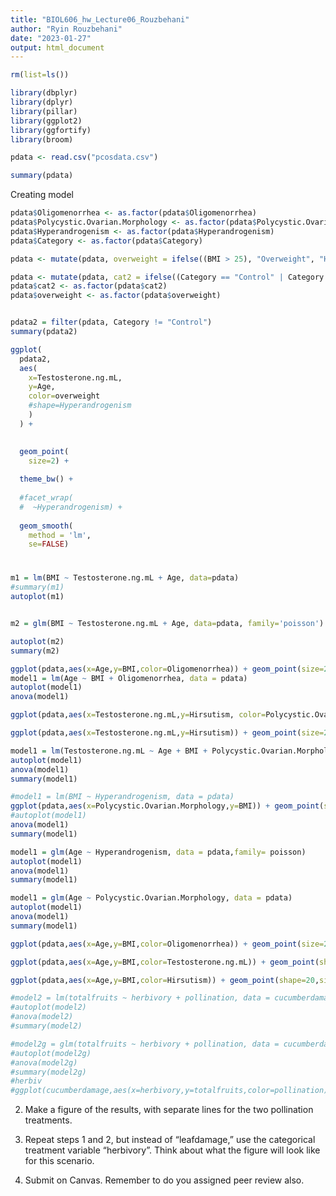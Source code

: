 ```yaml
---
title: "BIOL606_hw_Lecture06_Rouzbehani"
author: "Ryin Rouzbehani"
date: "2023-01-27"
output: html_document
---
```



```r
rm(list=ls())

library(dbplyr)
library(dplyr)
library(pillar)
library(ggplot2)
library(ggfortify)
library(broom)

pdata <- read.csv("pcosdata.csv")

```
```r
summary(pdata)
```


Creating model
```r

pdata$Oligomenorrhea <- as.factor(pdata$Oligomenorrhea)
pdata$Polycystic.Ovarian.Morphology <- as.factor(pdata$Polycystic.Ovarian.Morphology)
pdata$Hyperandrogenism <- as.factor(pdata$Hyperandrogenism)
pdata$Category <- as.factor(pdata$Category)

pdata <- mutate(pdata, overweight = ifelse((BMI > 25), "Overweight", "Healthy/Low"))

pdata <- mutate(pdata, cat2 = ifelse((Category == "Control" | Category == "HA"), "Control", "Symptomatic"))
pdata$cat2 <- as.factor(pdata$cat2)
pdata$overweight <- as.factor(pdata$overweight)


pdata2 = filter(pdata, Category != "Control")
summary(pdata2)

ggplot(
  pdata2,
  aes(
    x=Testosterone.ng.mL,
    y=Age,
    color=overweight
    #shape=Hyperandrogenism
    )
  ) + 

  
  geom_point(
    size=2) + 
  
  theme_bw() + 
  
  #facet_wrap(
  #  ~Hyperandrogenism) + 
  
  geom_smooth(
    method = 'lm',
    se=FALSE) 
```  
# 
```r
m1 = lm(BMI ~ Testosterone.ng.mL + Age, data=pdata)
#summary(m1)
autoplot(m1)


m2 = glm(BMI ~ Testosterone.ng.mL + Age, data=pdata, family='poisson')

autoplot(m2)
summary(m2)

```

```r
ggplot(pdata,aes(x=Age,y=BMI,color=Oligomenorrhea)) + geom_point(size=2) + theme_bw() + geom_smooth(method = 'lm',se=FALSE) +labs(x = "Age (Years)", y = "BMI", title = "")
model1 = lm(Age ~ BMI + Oligomenorrhea, data = pdata)
autoplot(model1)
anova(model1)
```

```r
ggplot(pdata,aes(x=Testosterone.ng.mL,y=Hirsutism, color=Polycystic.Ovarian.Morphology)) + geom_point(size=2) + theme_bw() + geom_smooth(method = 'lm',se=FALSE) +labs(x = "Testosterone", y = "Hirsutism", title = "")

ggplot(pdata,aes(x=Testosterone.ng.mL,y=Hirsutism)) + geom_point(size=2) + theme_bw() + facet_wrap(~Polycystic.Ovarian.Morphology) + geom_smooth(method = 'lm',se=FALSE) +labs(x = "Testosterone", y = "Hirsutism", title = "")

model1 = lm(Testosterone.ng.mL ~ Age + BMI + Polycystic.Ovarian.Morphology  + Oligomenorrhea, data = pdata)
autoplot(model1)
anova(model1)
summary(model1)
```


```r
#model1 = lm(BMI ~ Hyperandrogenism, data = pdata)
ggplot(pdata,aes(x=Polycystic.Ovarian.Morphology,y=BMI)) + geom_point(size=2) + theme_bw() + geom_boxplot(outlier.shape = 1)+ geom_jitter(position = position_jitter(0.3), aes(color = Hyperandrogenism))+labs(x = "Age (Years)", y = "BMI", title = "")
#autoplot(model1)
anova(model1)
summary(model1)
```

```r
model1 = glm(Age ~ Hyperandrogenism, data = pdata,family= poisson)
autoplot(model1)
anova(model1)
summary(model1)
```

```r
model1 = glm(Age ~ Polycystic.Ovarian.Morphology, data = pdata)
autoplot(model1)
anova(model1)
summary(model1)
```


```r
ggplot(pdata,aes(x=Age,y=BMI,color=Oligomenorrhea)) + geom_point(size=2) + theme_bw() + facet_wrap(~Category) + geom_smooth(method = 'lm',se=FALSE) +labs(x = "Age (Years)", y = "BMI", title = "")
```


```r

ggplot(pdata,aes(x=Age,y=BMI,color=Testosterone.ng.mL)) + geom_point(shape=20,size=2) + theme_bw() + geom_smooth(method='lm', se=FALSE, linewidth = 1, linetype = 2) + labs(x = "Age (Years)", y = "BMI", title = "")

```


```r

ggplot(pdata,aes(x=Age,y=BMI,color=Hirsutism)) + geom_point(shape=20,size=2) + theme_bw() + geom_smooth(method='lm', se=FALSE, linewidth = 1, linetype = 2) + labs(x = "Age (Years)", y = "BMI", title = "")

```

```r

#model2 = lm(totalfruits ~ herbivory + pollination, data = cucumberdamage) 
#autoplot(model2)
#anova(model2)
#summary(model2)

#model2g = glm(totalfruits ~ herbivory + pollination, data = cucumberdamage)
#autoplot(model2g)
#anova(model2g)
#summary(model2g)
#herbiv
#ggplot(cucumberdamage,aes(x=herbivory,y=totalfruits,color=pollination)) + geom_boxplot(shape=15,size=1) + theme_bw() + geom_smooth(method='lm', se=FALSE, linewidth = 1, linetype = 2) + labs(x = "Herbivory", y = "Total Fruits", title = "The Affect of Herbivory on Fruit Production")


```


2. Make a figure of the results, with separate lines for the two pollination treatments. 

3. Repeat steps 1 and 2, but instead of "leafdamage," use the categorical treatment variable "herbivory". Think about what the figure will look like for this scenario.

4. Submit on Canvas. Remember to do you assigned peer review also.
